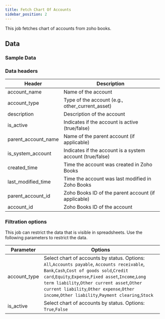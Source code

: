 ```yaml
---
title: Fetch Chart Of Accounts
sidebar_position: 2
---
```


This job fetches chart of accounts from zoho books. 

<AddJob
  template="gsheet_zoho_books_db_get_chart_of_accounts"
/>

## Data

### Sample Data

<Gsheet
  src="https://docs.google.com/spreadsheets/d/1-gX-uq5YrTW-6gQJYM-mNXitEOfJLTiQCvPtV8CR1Yc/edit#gid=1499824955"
/>

### Data headers

| Header | Description |
|----|----|
| account_name | Name of the account |
| account_type | Type of the account (e.g., other_current_asset) |
| description | Description of the account |
| is_active | Indicates if the account is active (true/false) |
| parent_account_name | Name of the parent account (if applicable) |
| is_system_account | Indicates if the account is a system account (true/false) |
| created_time | Time the account was created in Zoho Books |
| last_modified_time | Time the account was last modified in Zoho Books |
| parent_account_id | Zoho Books ID of the parent account (if applicable) |
| account_id | Zoho Books ID of the account |

### Filtration options

This job can restrict the data that is visible in spreadsheets. Use the following parameters to restrict the data.

| Parameter | Options |
|----|----|
| account_type | Select chart of accounts by status. Options: `All`,`Accounts payable`, `Accounts receivable`, `Bank`,`Cash`,`Cost of goods sold`,`Credit card`,`Equity`,`Expense`,`Fixed asset`,`Income`,`Long term liability`,`Other current asset`,`Other current liability`,`Other expense`,`Other income`,`Other liability`,`Payment clearing`,`Stock` |
| is_active | Select chart of accounts by status. Options: `True`,`False` |


<!---
## Others

### Similar jobs

Similar sort of data can be achieved by using get accounting transaction job and filtering it by invoice type. 

### Reports that use this job

Here are some of the report templates that use this job: 
-->